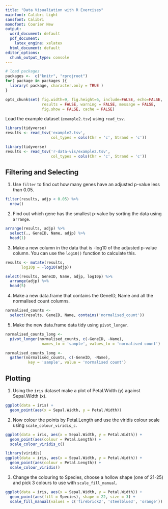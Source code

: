 ```yaml
---
title: "Data Visualiation with R Exercises"
mainfont: Calibri Light
sansfont: Calibri
monofont: Courier New
output:
  word_document: default
  pdf_document:
    latex_engine: xelatex
  html_document: default
editor_options:
  chunk_output_type: console
---
```


```r
# load packages
packages <-  c("knitr", "rprojroot")
for( package in packages ){
  library( package, character.only = TRUE )
}
```

```r
opts_chunk$set( fig.width=9, fig.height=6, include=FALSE, echo=FALSE, 
                results = FALSE, warning = FALSE, message = FALSE,
                fig.show = FALSE, cache = FALSE)

```

Load the example dataset (`example2.tsv`) using `read_tsv`.

```r
library(tidyverse)
results <- read_tsv('example2.tsv',
                    col_types = cols(Chr = 'c', Strand = 'c'))
```

```r
library(tidyverse)
results <- read_tsv('r-data-vis/example2.tsv',
                    col_types = cols(Chr = 'c', Strand = 'c'))
```

## Filtering and Selecting

1. Use `filter` to find out how many genes have an adjusted p-value less than 0.05.

```r
filter(results, adjp < 0.05) %>%
  nrow()
```

2. Find out which gene has the smallest p-value by sorting the data using `arrange`.

```r
arrange(results, adjp) %>%
  select(., GeneID, Name, adjp) %>%
  head(1)
```

3. Make a new column in the data that is -log10 of the adjusted p-value column.
You can use the `log10()` function to calculate this.

```r
results <- mutate(results, 
       log10p = -log10(adjp))

select(results, GeneID, Name, adjp, log10p) %>% 
  arrange(adjp) %>% 
  head(5)
```

4. Make a new data.frame that contains the GeneID, Name and all the normalised
count columns.

```r
normalised_counts <- 
  select(results, GeneID, Name, contains('normalised_count'))
```

5. Make the new data.frame data tidy using `pivot_longer`.

```r
normalised_counts_long <- 
  pivot_longer(normalised_counts, c(-GeneID, -Name),
                names_to = 'sample', values_to = 'normalised count')
```

```r
normalised_counts_long <- 
  gather(normalised_counts, c(-GeneID, -Name),
          key = 'sample', value = 'normalised count')

```

## Plotting

1. Using the `iris` dataset make a plot of Petal.Width (y) against Sepal.Width (x).

```r
ggplot(data = iris) + 
  geom_point(aes(x = Sepal.Width, y = Petal.Width))
```

2. Now colour the points by Petal.Length and use the viridis colour scale 
using `scale_colour_viridis_c`.

```r
ggplot(data = iris, aes(x = Sepal.Width, y = Petal.Width)) + 
  geom_point(aes(colour = Petal.Length)) +
  scale_colour_viridis_c()
```

```r
library(viridis)
ggplot(data = iris, aes(x = Sepal.Width, y = Petal.Width)) + 
  geom_point(aes(colour = Petal.Length)) +
  scale_colour_viridis()
```

3. Change the colouring to Species, choose a hollow shape (one of 21-25) and 
pick 3 colours to use with `scale_fill_manual`.

```r
ggplot(data = iris, aes(x = Sepal.Width, y = Petal.Width)) + 
  geom_point(aes(fill = Species), shape = 22, size = 3) +
  scale_fill_manual(values = c('firebrick2', 'steelblue3', 'orange'))
```
